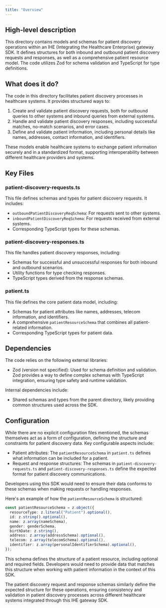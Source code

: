 ```yaml
---
title: "Overview"
---
```


## High-level description
This directory contains models and schemas for patient discovery operations within an IHE (Integrating the Healthcare Enterprise) gateway SDK. It defines structures for both inbound and outbound patient discovery requests and responses, as well as a comprehensive patient resource model. The code utilizes Zod for schema validation and TypeScript for type definitions.

## What does it do?
The code in this directory facilitates patient discovery processes in healthcare systems. It provides structured ways to:

1. Create and validate patient discovery requests, both for outbound queries to other systems and inbound queries from external systems.
2. Handle and validate patient discovery responses, including successful matches, no-match scenarios, and error cases.
3. Define and validate patient information, including personal details like names, addresses, contact information, and identifiers.

These models enable healthcare systems to exchange patient information securely and in a standardized format, supporting interoperability between different healthcare providers and systems.

## Key Files

### patient-discovery-requests.ts
This file defines schemas and types for patient discovery requests. It includes:
- `outboundPatientDiscoveryReqSchema`: For requests sent to other systems.
- `inboundPatientDiscoveryReqSchema`: For requests received from external systems.
- Corresponding TypeScript types for these schemas.

### patient-discovery-responses.ts
This file handles patient discovery responses, including:
- Schemas for successful and unsuccessful responses for both inbound and outbound scenarios.
- Utility functions for type checking responses.
- TypeScript types derived from the response schemas.

### patient.ts
This file defines the core patient data model, including:
- Schemas for patient attributes like names, addresses, telecom information, and identifiers.
- A comprehensive `patientResourceSchema` that combines all patient-related information.
- Corresponding TypeScript types for patient data.

## Dependencies
The code relies on the following external libraries:
- Zod (version not specified): Used for schema definition and validation. Zod provides a way to define complex schemas with TypeScript integration, ensuring type safety and runtime validation.

Internal dependencies include:
- Shared schemas and types from the parent directory, likely providing common structures used across the SDK.

## Configuration
While there are no explicit configuration files mentioned, the schemas themselves act as a form of configuration, defining the structure and constraints for patient discovery data. Key configurable aspects include:

- Patient attributes: The `patientResourceSchema` in `patient.ts` defines what information can be included for a patient.
- Request and response structures: The schemas in `patient-discovery-requests.ts` and `patient-discovery-responses.ts` define the expected format for patient discovery communications.

Developers using this SDK would need to ensure their data conforms to these schemas when making requests or handling responses.

Here's an example of how the `patientResourceSchema` is structured:

```typescript
const patientResourceSchema = z.object({
  resourceType: z.literal("Patient").optional(),
  id: z.string().optional(),
  name: z.array(nameSchema),
  gender: genderSchema,
  birthDate: z.string(),
  address: z.array(addressSchema).optional(),
  telecom: z.array(telecomSchema).optional(),
  identifier: z.array(personalIdentifierSchema).optional(),
});
```

This schema defines the structure of a patient resource, including optional and required fields. Developers would need to provide data that matches this structure when working with patient information in the context of this SDK.

The patient discovery request and response schemas similarly define the expected structure for these operations, ensuring consistency and validation in patient discovery processes across different healthcare systems integrated through this IHE gateway SDK.